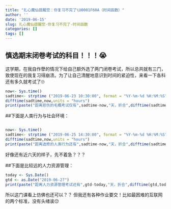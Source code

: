 ```yaml
---
title: "扎心魔仙提醒您：你复习不完了\U0001F60A（时间函数）"
author: ''
date: '2019-06-15'
slug: 扎心魔仙提醒您-你复习不完了-时间函数
categories: []
tags: []
---
```

## 慎选期末闭卷考试的科目！！！😭

这学期，在我自作孽的情况下给自己额外选了两门闭卷考试，所以总共就有三门，致使现在的我复习得崩溃。为了让自己清醒地意识到时间的紧迫性，来看一下各科还有多久就考试了🙄

```r
now<- Sys.time()
sadtime<- strptime ("2019-06-23 10:30:00", format = "%Y-%m-%d %H:%M:%S")
difftime(sadtime,now,units = "hours")
print(paste("距离悲伤的毛概考试仅有",sadtime-now,"天，折合",difftime(sadtime,now,units = "hours"),"小时",difftime(sadtime,now,units = "mins"),"分钟",difftime(sadtime,now, units = "secs"),"秒"))
```

##下面是人类行为与社会环境：
```r
```


```r
now<- Sys.time()
sadtime<- strptime ("2019-06-25 14:30:00", format = "%Y-%m-%d %H:%M:%S")
difftime(sadtime,now,units = "hours")
print(paste("距离选修的人类行为还有",sadtime-now,"天，折合",difftime(sadtime,now,units = "hours"),"小时",difftime(sadtime,now,units = "mins"),"分钟",difftime(sadtime,now, units = "secs"),"秒"))
```
好像还有近六天的样子，先不着急？？？

##下面是比较远的人力资源管理：
```r
today <- Sys.Date()
gtd <- as.Date("2019-06-27")   
print(paste("距离人力资源管理考试还有",gtd-today,"天，折合",difftime(gtd,today,units="hours"),"小时",difftime(gtd,today,units = "mins"),"分钟",difftime(gtd,today, units = "secs"),"秒"))
```
所以这门课看上仿佛也还可以？？
但我还有各种作业要交！比如最困难的互联网的两个标准，没有头绪诶😔
